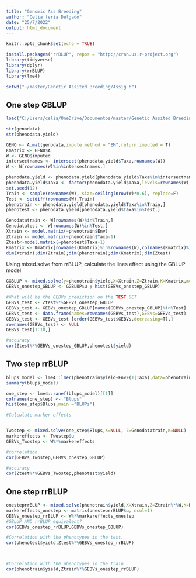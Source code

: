 ---
title: "Genomic Ass Breeding"
author: "Celia feria Delgado"
date: "25/7/2022"
output: html_document
---

```{r setup, include=FALSE}
knitr::opts_chunk$set(echo = TRUE)

install.packages("rrBLUP", repos = "http://cran.us.r-project.org")
library(tidyverse)
library(dplyr)
library(rrBLUP)
library(lme4)
```

```{r, include = FALSE}
setwd("~/master/Genetic Assited Breeding/Assig 6")

```


## One step GBLUP

```{r}
load("C:/Users/celia/OneDrive/Documentos/master/Genetic Assited Breeding/Assig 6/WheatData.yield.RData")

str(genodata)
str(phenodata.yield)
```


```{r}
GENO <- A.mat(genodata,impute.method = "EM",return.imputed = T)
Kmatrix <- GENO$A
W <- GENO$imputed
intersectnames <- intersect(phenodata.yield$Taxa,rownames(W))
W <- W[rownames(W)%in%intersectnames,]

```



```{r}

phenodata.yield <- phenodata.yield[phenodata.yield$Taxa%in%intersectnames,]
phenodata.yield$Taxa <- factor(phenodata.yield$Taxa,levels=rownames(W))
set.seed(12)
Train <- sample(rownames(W), size=ceiling(nrow(W)*0.6), replace=F)
Test <- setdiff(rownames(W),Train)
phenotrain <- phenodata.yield[phenodata.yield$Taxa%in%Train,]
phenotest <- phenodata.yield[phenodata.yield$Taxa%in%Test,]


```


```{r}
Genodatatrain <- W[rownames(W)%in%Train,]
Genodatatest <- W[rownames(W)%in%Test,]
Xtrain <- model.matrix(~phenotrain$Env)
Ztrain <- model.matrix(~phenotrain$Taxa-1)
Ztest<-model.matrix(~phenotest$Taxa-1)
Kmatrix <- Kmatrix[rownames(Kmatrix)%in%rownames(W),colnames(Kmatrix)%in%rownames(W)]
dim(Xtrain);dim(Ztrain);dim(phenotrain);dim(Kmatrix);dim(Ztest)

```

Using mixed.solve from rrBLUP, calculate the lines effect using the GBLUP model

```{r}
GGBLUP <- mixed.solve(y=phenotrain$yield,X=Xtrain,Z=Ztrain,K=Kmatrix,method="REML")
GEBVs_onestep_GBLUP <- GGBLUP$u ; hist(GEBVs_onestep_GBLUP)
```
```{r}
#What will be the GEBVs prediction on the TEST SET
GEBVs_test <- Ztest%*%GEBVs_onestep_GBLUP
GEBVs_test <- GEBVs_onestep_GBLUP[names(GEBVs_onestep_GBLUP)%in%Test]
GEBVs_test <- data.frame(names=rownames(GEBVs_test),GEBVs=GEBVs_test)
GEBVs_test <- GEBVs_test [order(GEBVs_test$GEBVs,decreasing=T),]
rownames(GEBVs_test) <- NULL
GEBVs_test[1:10,]

```

```{r}
#accuracy 
cor(Ztest%*%GEBVs_onestep_GBLUP,phenotest$yield)

```


## Two step rrBLUP

```{r}

blups_model <- lme4::lmer(phenotrain$yield~Env+(1|Taxa),data=phenotrain)
summary(blups_model)

```



```{r}

one_step <- lme4::ranef(blups_model)[[1]]
colnames(one_step) <- "Blups"
hist(one_step$Blups,main ="BLUPs")

```
```{r}
#Calculate marker effects


Twostep <- mixed.solve(one_step$Blups,X=NULL, Z=Genodatatrain,K=NULL)
markereffects <- Twostep$u
GEBVs_Twostep <- W%*%markereffects

#correlation
cor(GEBVs_Twostep,GEBVs_onestep_GBLUP)

#accuracy
cor(Ztest%*%GEBVs_Twostep,phenotest$yield)


```


## One step rrBLUP

```{r}
onesteprrBLUP <- mixed.solve(phenotrain$yield,X=Xtrain,Z=Ztrain%*%W,K=NULL)
markereffects_onestep <- matrix(onesteprrBLUP$u, ncol=1)
GEBVs_onestep_rrBLUP <- W%*%markereffects_onestep
#GBLUP AND rrBLUP equivalent?
cor(GEBVs_onestep_rrBLUP,GEBVs_onestep_GBLUP)


```


```{r}

#Correlation with the phenotypes in the test.
cor(phenotest$yield,Ztest%*%GEBVs_onestep_rrBLUP)



#Correlation with the phenotypes in the train
cor(phenotrain$yield,Ztrain%*%GEBVs_onestep_rrBLUP)
```














